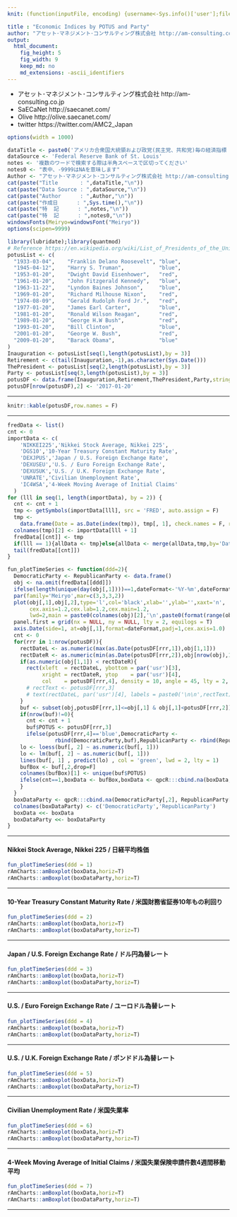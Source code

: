 ```yaml
---
knit: (function(inputFile, encoding) {username<-Sys.info()['user'];fileName<-'defaultPath.csv';pathToFile <-paste0('C:/Users/', username,'/Desktop/pathToCSV/');setwd(pathToFile);buf0<-read.csv(fileName,header = F,skip = 0,stringsAsFactor = F,check.names = F,fileEncoding = 'utf-8');timeStamp<-format(Sys.time(),'%Y%m%d%H%M%S');rmarkdown::render(inputFile, encoding = encoding, output_file = paste0('C:/Users/',username,buf0[2,1],'charts/','am-consulting.co.jp-POTUS.html')) })

title : "Economic Indices by POTUS and Party"
author: "アセット･マネジメント･コンサルティング株式会社 http://am-consulting.co.jp"
output: 
  html_document:
    fig_height: 5
    fig_width: 9
    keep_md: no
    md_extensions: -ascii_identifiers 
---
```

<link href="http://knowledgevault.saecanet.com/components/rmarkdown-html.css" rel="stylesheet"> 
<style>
.main-container {
	max-width: 900px;
	margin-left: auto;
	margin-right: auto;
}

table{
 white-space: nowrap;
}
</style>

- アセット･マネジメント･コンサルティング株式会社 http://am-consulting.co.jp
- SaECaNet http://saecanet.com/
- Olive http://olive.saecanet.com/
- twitter https://twitter.com/AMC2_Japan

```r
options(width = 1000)
```

```r
dataTitle <- paste0('アメリカ合衆国大統領および政党(民主党、共和党)毎の経済指標 - 日経平均株価,10年もの米国債利回り,ドル円為替レート,ユーロドル為替レート,ポンドドル為替レート,米国失業率,米国失業保険申請件数4週間移動平均')
dataSource <- 'Federal Reserve Bank of St. Louis'
notes <- '複数のワードで検索する際は半角スペースで区切ってください'
notes0 <- "表中、-9999はNAを意味します"
Author <- "アセット･マネジメント･コンサルティング株式会社 http://am-consulting.co.jp"
cat(paste("Title       : ",dataTitle,"\n"))
cat(paste("Data Source : ",dataSource,"\n"))
cat(paste("Author      : ",Author,"\n"))
cat(paste("作成日      : ",Sys.time(),"\n"))
cat(paste("特  記      : ",notes,"\n"))
cat(paste("特  記      : ",notes0,"\n"))
windowsFonts(Meiryo=windowsFont("Meiryo"))
options(scipen=9999)
```

```r
library(lubridate);library(quantmod)
# Reference https://en.wikipedia.org/wiki/List_of_Presidents_of_the_United_States
potusList <- c(
  "1933-03-04",    "Franklin Delano Roosevelt", "blue",
  "1945-04-12",    "Harry S. Truman",           "blue",
  "1953-01-20",    "Dwight David Eisenhower",   "red",
  "1961-01-20",    "John Fitzgerald Kennedy",   "blue",
  "1963-11-22",    "Lyndon Baines Johnson",     "blue",
  "1969-01-20",    "Richard Milhouse Nixon",    "red",
  "1974-08-09",    "Gerald Rudolph Ford Jr.",   "red",
  "1977-01-20",    "James Earl Carter",         "blue",
  "1981-01-20",    "Ronald Wilson Reagan",      "red",
  "1989-01-20",    "George H.W Bush",           "red",
  "1993-01-20",    "Bill Clinton",              "blue",
  "2001-01-20",    "George W. Bush",            "red",
  "2009-01-20",    "Barack Obama",              "blue"
)
Inauguration <- potusList[seq(1,length(potusList),by = 3)]
Retirement <- c(tail(Inauguration,-1),as.character(Sys.Date()))
ThePresident <- potusList[seq(2,length(potusList),by = 3)]
Party <- potusList[seq(3,length(potusList),by = 3)]
potusDF <- data.frame(Inauguration,Retirement,ThePresident,Party,stringsAsFactors = F,check.names = F)
potusDF[nrow(potusDF),2] <- '2017-01-20'
```

***

```r
knitr::kable(potusDF,row.names = F)
```

***

```r
fredData <- list()
cnt <- 0
importData <- c(
    'NIKKEI225','Nikkei Stock Average, Nikkei 225',
    'DGS10','10-Year Treasury Constant Maturity Rate',
    'DEXJPUS','Japan / U.S. Foreign Exchange Rate',
    'DEXUSEU','U.S. / Euro Foreign Exchange Rate',
    'DEXUSUK','U.S. / U.K. Foreign Exchange Rate',
    'UNRATE','Civilian Unemployment Rate',
    'IC4WSA','4-Week Moving Average of Initial Claims'
  )
for (lll in seq(1, length(importData), by = 2)) {
  cnt <- cnt + 1
  tmp <- getSymbols(importData[lll], src = 'FRED', auto.assign = F)
  tmp <-
    data.frame(Date = as.Date(index(tmp)), tmp[, 1], check.names = F, row.names = NULL, stringsAsFactors = F)
  colnames(tmp)[2] <- importData[lll + 1]
  fredData[[cnt]] <- tmp
  if(lll == 1){allData <- tmp}else{allData <- merge(allData,tmp,by='Date',all = T)}
  tail(fredData[[cnt]])
}
```

```r
fun_plotTimeSeries <- function(ddd=2){
  DemocraticParty <- RepublicanParty <- data.frame()
  obj <- na.omit(fredData[[ddd]])
  ifelse(length(unique(day(obj[,1])))==1,dateFormat<-'%Y-%m',dateFormat<-'%Y-%m-%d')
  par(family='Meiryo',mar=c(3,3,3,2))
  plot(obj[,1],obj[,2],type='l',col='black',xlab='',ylab='',xaxt='n',
       cex.axis=1.2,cex.lab=1.2,cex.main=1.2,
       lwd=2,main = paste0(colnames(obj)[2],'\n',paste0(format(range(obj[,1]),dateFormat),collapse = '~')))
  panel.first = grid(nx = NULL, ny = NULL, lty = 2, equilogs = T)
  axis.Date(side=1, at=obj[,1],format=dateFormat,padj=1,cex.axis=1.0)  
  cnt <- 0
  for(rrr in 1:nrow(potusDF)){
    rectDateL <- as.numeric(max(as.Date(potusDF[rrr,1]),obj[1,1]))
    rectDateR <- as.numeric(min(as.Date(potusDF[rrr,2]),obj[nrow(obj),1]))
    if(as.numeric(obj[1,1]) < rectDateR){
      rect(xleft  = rectDateL, ybottom = par('usr')[3], 
           xright = rectDateR, ytop    = par('usr')[4], 
           col    = potusDF[rrr,4], density = 10, angle = 45, lty = 2, lwd = 1,border = T)
      # rectText <- potusDF[rrr,3]
      # text(rectDateL, par('usr')[4], labels = paste0('\n\n',rectText), pos = 4)
    }
    buf <- subset(obj,potusDF[rrr,1]<=obj[,1] & obj[,1]<potusDF[rrr,2])
    if(nrow(buf)!=0){
      cnt <- cnt + 1
      buf$POTUS <- potusDF[rrr,3]
      ifelse(potusDF[rrr,4]=='blue',DemocraticParty <- 
               rbind(DemocraticParty,buf),RepublicanParty <- rbind(RepublicanParty,buf))
    lo <- loess(buf[, 2] ~ as.numeric(buf[, 1])) 
    lo <- lm(buf[, 2] ~ as.numeric(buf[, 1])) 
    lines(buf[, 1] , predict(lo) , col = 'green', lwd = 2, lty = 1)
    bufBox <- buf[,2,drop=F]
    colnames(bufBox)[1] <- unique(buf$POTUS)
    ifelse(cnt==1,boxData <- bufBox,boxData <- qpcR:::cbind.na(boxData, bufBox))
    }
  }
  boxDataParty <- qpcR:::cbind.na(DemocraticParty[,2], RepublicanParty[,2])
  colnames(boxDataParty) <- c('DemocraticParty','RepublicanParty')
  boxData <<- boxData
  boxDataParty <<- boxDataParty
}  
```

***
#### Nikkei Stock Average, Nikkei 225 / 日経平均株価

```r
fun_plotTimeSeries(ddd = 1)
rAmCharts::amBoxplot(boxData,horiz=T)
rAmCharts::amBoxplot(boxDataParty,horiz=T)
```

***
#### 10-Year Treasury Constant Maturity Rate / 米国財務省証券10年もの利回り

```r
fun_plotTimeSeries(ddd = 2)
rAmCharts::amBoxplot(boxData,horiz=T)
rAmCharts::amBoxplot(boxDataParty,horiz=T)
```

***
#### Japan / U.S. Foreign Exchange Rate / ドル円為替レート

```r
fun_plotTimeSeries(ddd = 3)
rAmCharts::amBoxplot(boxData,horiz=T)
rAmCharts::amBoxplot(boxDataParty,horiz=T)
```

***
#### U.S. / Euro Foreign Exchange Rate / ユーロドル為替レート

```r
fun_plotTimeSeries(ddd = 4)
rAmCharts::amBoxplot(boxData,horiz=T)
rAmCharts::amBoxplot(boxDataParty,horiz=T)
```

***
#### U.S. / U.K. Foreign Exchange Rate / ポンドドル為替レート

```r
fun_plotTimeSeries(ddd = 5)
rAmCharts::amBoxplot(boxData,horiz=T)
rAmCharts::amBoxplot(boxDataParty,horiz=T)
```

***
#### Civilian Unemployment Rate / 米国失業率

```r
fun_plotTimeSeries(ddd = 6)
rAmCharts::amBoxplot(boxData,horiz=T)
rAmCharts::amBoxplot(boxDataParty,horiz=T)
```

***
#### 4-Week Moving Average of Initial Claims / 米国失業保険申請件数4週間移動平均

```r
fun_plotTimeSeries(ddd = 7)
rAmCharts::amBoxplot(boxData,horiz=T)
rAmCharts::amBoxplot(boxDataParty,horiz=T)
```

***

<script>
  (function(i,s,o,g,r,a,m){i['GoogleAnalyticsObject']=r;i[r]=i[r]||function(){
  (i[r].q=i[r].q||[]).push(arguments)},i[r].l=1*new Date();a=s.createElement(o),
  m=s.getElementsByTagName(o)[0];a.async=1;a.src=g;m.parentNode.insertBefore(a,m)
  })(window,document,'script','https://www.google-analytics.com/analytics.js','ga');

  ga('create', 'UA-3077339-5', 'auto');
  ga('send', 'pageview');

</script>